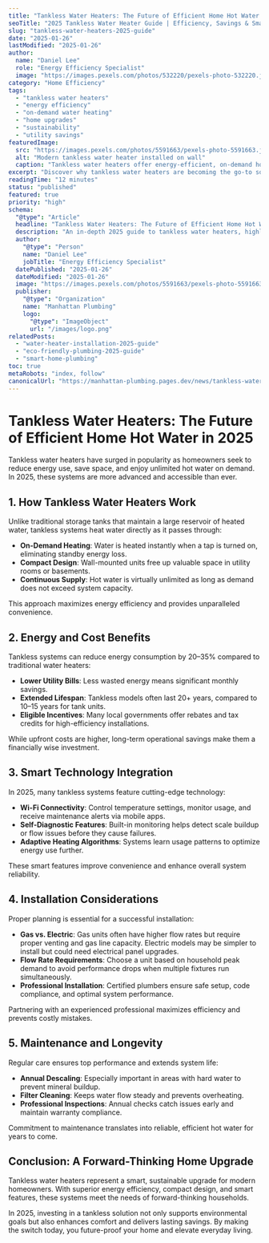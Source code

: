 ```yaml
---
title: "Tankless Water Heaters: The Future of Efficient Home Hot Water in 2025"
seoTitle: "2025 Tankless Water Heater Guide | Efficiency, Savings & Smart Features"
slug: "tankless-water-heaters-2025-guide"
date: "2025-01-26"
lastModified: "2025-01-26"
author:
  name: "Daniel Lee"
  role: "Energy Efficiency Specialist"
  image: "https://images.pexels.com/photos/532220/pexels-photo-532220.jpeg?auto=compress&cs=tinysrgb&w=1260&h=750&dpr=2"
category: "Home Efficiency"
tags:
  - "tankless water heaters"
  - "energy efficiency"
  - "on-demand water heating"
  - "home upgrades"
  - "sustainability"
  - "utility savings"
featuredImage:
  src: "https://images.pexels.com/photos/5591663/pexels-photo-5591663.jpeg?auto=compress&cs=tinysrgb&w=1260&h=750&dpr=2"
  alt: "Modern tankless water heater installed on wall"
  caption: "Tankless water heaters offer energy-efficient, on-demand hot water with compact design"
excerpt: "Discover why tankless water heaters are becoming the go-to solution in 2025 for homeowners seeking efficiency, savings, and modern convenience. Learn about the latest features, installation considerations, and long-term benefits."
readingTime: "12 minutes"
status: "published"
featured: true
priority: "high"
schema:
  "@type": "Article"
  headline: "Tankless Water Heaters: The Future of Efficient Home Hot Water in 2025"
  description: "An in-depth 2025 guide to tankless water heaters, highlighting efficiency, cost savings, and smart home integration benefits for modern homeowners."
  author:
    "@type": "Person"
    name: "Daniel Lee"
    jobTitle: "Energy Efficiency Specialist"
  datePublished: "2025-01-26"
  dateModified: "2025-01-26"
  image: "https://images.pexels.com/photos/5591663/pexels-photo-5591663.jpeg?auto=compress&cs=tinysrgb&w=1260&h=750&dpr=2"
  publisher:
    "@type": "Organization"
    name: "Manhattan Plumbing"
    logo:
      "@type": "ImageObject"
      url: "/images/logo.png"
relatedPosts:
  - "water-heater-installation-2025-guide"
  - "eco-friendly-plumbing-2025-guide"
  - "smart-home-plumbing"
toc: true
metaRobots: "index, follow"
canonicalUrl: "https://manhattan-plumbing.pages.dev/news/tankless-water-heaters-2025-guide"
---
```


# Tankless Water Heaters: The Future of Efficient Home Hot Water in 2025

Tankless water heaters have surged in popularity as homeowners seek to reduce energy use, save
space, and enjoy unlimited hot water on demand. In 2025, these systems are more advanced and
accessible than ever.

## 1. How Tankless Water Heaters Work

Unlike traditional storage tanks that maintain a large reservoir of heated water, tankless systems
heat water directly as it passes through:

- **On-Demand Heating**: Water is heated instantly when a tap is turned on, eliminating standby
  energy loss.
- **Compact Design**: Wall-mounted units free up valuable space in utility rooms or basements.
- **Continuous Supply**: Hot water is virtually unlimited as long as demand does not exceed system
  capacity.

This approach maximizes energy efficiency and provides unparalleled convenience.

## 2. Energy and Cost Benefits

Tankless systems can reduce energy consumption by 20–35% compared to traditional water heaters:

- **Lower Utility Bills**: Less wasted energy means significant monthly savings.
- **Extended Lifespan**: Tankless models often last 20+ years, compared to 10–15 years for tank
  units.
- **Eligible Incentives**: Many local governments offer rebates and tax credits for high-efficiency
  installations.

While upfront costs are higher, long-term operational savings make them a financially wise
investment.

## 3. Smart Technology Integration

In 2025, many tankless systems feature cutting-edge technology:

- **Wi-Fi Connectivity**: Control temperature settings, monitor usage, and receive maintenance
  alerts via mobile apps.
- **Self-Diagnostic Features**: Built-in monitoring helps detect scale buildup or flow issues before
  they cause failures.
- **Adaptive Heating Algorithms**: Systems learn usage patterns to optimize energy use further.

These smart features improve convenience and enhance overall system reliability.

## 4. Installation Considerations

Proper planning is essential for a successful installation:

- **Gas vs. Electric**: Gas units often have higher flow rates but require proper venting and gas
  line capacity. Electric models may be simpler to install but could need electrical panel upgrades.
- **Flow Rate Requirements**: Choose a unit based on household peak demand to avoid performance
  drops when multiple fixtures run simultaneously.
- **Professional Installation**: Certified plumbers ensure safe setup, code compliance, and optimal
  system performance.

Partnering with an experienced professional maximizes efficiency and prevents costly mistakes.

## 5. Maintenance and Longevity

Regular care ensures top performance and extends system life:

- **Annual Descaling**: Especially important in areas with hard water to prevent mineral buildup.
- **Filter Cleaning**: Keeps water flow steady and prevents overheating.
- **Professional Inspections**: Annual checks catch issues early and maintain warranty compliance.

Commitment to maintenance translates into reliable, efficient hot water for years to come.

## Conclusion: A Forward-Thinking Home Upgrade

Tankless water heaters represent a smart, sustainable upgrade for modern homeowners. With superior
energy efficiency, compact design, and smart features, these systems meet the needs of
forward-thinking households.

In 2025, investing in a tankless solution not only supports environmental goals but also enhances
comfort and delivers lasting savings. By making the switch today, you future-proof your home and
elevate everyday living.
